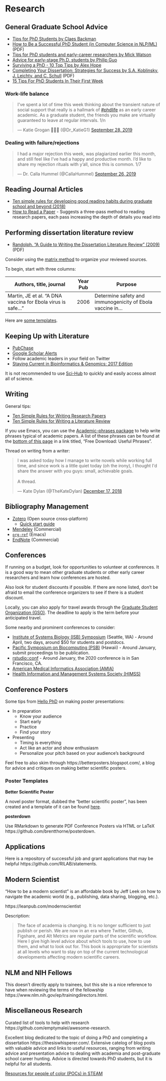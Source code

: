 # Research {#research}

## General Graduate School Advice

- [Tips for PhD Students by Claes Backman](https://sites.google.com/view/claesbackman/tips-for-phd-students)
- [How to Be a Successful PhD Student (in Computer Science in NLP/ML)](https://people.cs.umass.edu/~wallach/how_to_be_a_successful_phd_student.pdf) (PDF)
- [Tips for PhD students and early-career researchers by Mick Watson](http://www.opiniomics.org/tips-for-phd-students-and-early-career-researchers/)
- [Advice for early-stage Ph.D. students by Philip Guo](http://www.pgbovine.net/early-stage-PhD-advice.htm)
- [Surviving a PhD - 10 Top Tips by Alex Hope](https://thesiswhisperer.com/2012/07/16/surviving-a-phd-10-top-tips/)
- [Completing Your Dissertation: Strategies for Success by S.A. Koblinsky, J. Leichty, and C. Schull](https://sph.umd.edu/sites/default/files/files/StrategiesDissertationCompletion3_8_07.pdf) (PDF)
- [15 Tips For PhD Students In Their First Week](https://www.nextscientist.com/15-tips-phd-students-start/)

### Work-life balance

<blockquote class="twitter-tweet"><p lang="en" dir="ltr">I&#39;ve spent a lot of time this week thinking about the transient nature of social support that really is a hallmark of <a href="https://twitter.com/hashtag/phdlife?src=hash&amp;ref_src=twsrc%5Etfw">#phdlife</a> as an early career academic. As a graduate student, the friends you make are virtually guaranteed to leave at regular intervals. 1/n</p>&mdash; Katie Grogan 👩‍🔬🧬 (@Dr_KatieG1) <a href="https://twitter.com/Dr_KatieG1/status/1177961427459608578?ref_src=twsrc%5Etfw">September 28, 2019</a></blockquote>
<script async src="https://platform.twitter.com/widgets.js" charset="utf-8"></script>

### Dealing with failure/rejections

<blockquote class="twitter-tweet"><p lang="en" dir="ltr">I had a major rejection this week, was plagiarized earlier this month, and still feel like I’ve had a happy and productive month. I’d like to share my rejection rituals with y’all, since this is common. 1/7</p>&mdash; Dr. Calla Hummel (@CallaHummel) <a href="https://twitter.com/CallaHummel/status/1177240569522860033?ref_src=twsrc%5Etfw">September 26, 2019</a></blockquote>

## Reading Journal Articles

- [Ten simple rules for developing good reading habits during graduate school and beyond (2018)](https://doi.org/10.1371/journal.pcbi.1006467)
- [How to Read a Paper](http://blizzard.cs.uwaterloo.ca/keshav/home/Papers/data/07/paper-reading.pdf) - Suggests a three-pass method to reading research papers, each pass increasing the depth of details you read into

## Performing dissertation literature review

- [Randolph. "A Guide to Writing the Dissertation Literature Review" (2009)](http://lemass.net/capstone/files/A%20Guide%20to%20Writing%20the%20Dissertation%20Literature%20Review.pdf) (PDF)

Consider using the [matrix method](https://guides.library.duq.edu/matrix) to organize your reviewed sources.

To begin, start with three columns:

| Authors, title, journal                                      | Year Pub | Purpose                                                    |
|--------------------------------------------------------------|----------|------------------------------------------------------------|
| Martin, JE et al. "A DNA vaccina for Ebola virus is safe..." | 2006     | Determine safety and immunogenicity of Ebola vaccine in... |

Here are [some templates](https://academicguides.waldenu.edu/writingcenter/assignments/literaturereview/matrix).

## Keeping Up with Literature

- [PubChase](https://www.pubchase.com/)
- [Google Scholar Alerts](https://scholar.google.com/)
- Follow academic leaders in your field on Twitter
- [Staying Current in Bioinformatics & Genomics: 2017 Edition](https://www.gettinggeneticsdone.com/2017/02/staying-current-in-bioinformatics-genomics-2017.html)

It is not recommended to use [Sci-Hub](https://www.sciencemag.org/news/2017/07/sci-hub-s-cache-pirated-papers-so-big-subscription-journals-are-doomed-data-analyst) to quickly and easily access almost all of science.

## Writing

General tips:

- [Ten Simple Rules for Writing Research Papers](https://doi.org/10.1371/journal.pcbi.1003453)
- [Ten Simple Rules for Writing a Literature Review](https://doi.org/10.1371/journal.pcbi.1003149)

If you use Emacs, you can use the [Academic-phrases package](https://github.com/nashamri/academic-phrases) to help write phrases typical of academic papers. A list of these phrases can be found at the [bottom of this page](https://www.springer.com/gb/book/9783319260921) in a link titled, "Free Download: Useful Phrases".

Thread on writing from a writer:

<blockquote class="twitter-tweet"><p lang="en" dir="ltr">I was asked today how I manage to write novels while working full time, and since work is a little quiet today (oh the irony), I thought I&#39;d share the answer with you guys: small, achievable goals.<br><br>A thread.</p>&mdash; Kate Dylan (@TheKateDylan) <a href="https://twitter.com/TheKateDylan/status/1074510080484139008?ref_src=twsrc%5Etfw">December 17, 2018</a></blockquote>

## Bibliography Management

- [Zotero](http://zotero.org/) (Open source cross-platform)
  - [Quick start guide](https://www.zotero.org/support/quick_start_guide)
- [Mendeley](https://www.mendeley.com/) (Commercial)
- [`org-ref`](https://github.com/jkitchin/org-ref) (Emacs)
- [EndNote](https://endnote.com/) (Commercial)

## Conferences

If running on a budget,
look for opportunities to volunteer at conferences.
It is a good way to mean other graduate students or other early career
researchers and learn how conferences are hosted.

Also look for student discounts if possible.
If there are none listed,
don't be afraid to email the conference organizers to see if there is a student
discount.

Locally, you can also apply for travel awards through the
[Graduate Student Organization (GSO)](https://ohsugso.weebly.com/gso-travel-award.html).
The deadline to apply is the term before your anticipated travel.

Some nearby and prominent conferences to consider:

- [Institute of Systems Biology (ISB) Symposium](https://systemsbiology.org/symposium/) (Seattle, WA) - Around April, two days, around $50 for students and postdocs.
- [Pacific Symposium on Biocomputing (PSB)](https://psb.stanford.edu/) (Hawaii) - Around January, submit proceedings to be publication.
- [rstudio::conf](https://www.rstudio.com/conference/) - Around January, the 2020 conference is in San Francisco, CA.
- [American Medical Informatics Association (AMIA)](https://www.amia.org/)
- [Health Information and Management Systems Society (HIMSS)](https://www.himss.org/)

## Conference Posters

Some tips from
[Hello PhD](http://hellophd.com/2018/11/104-how-to-give-a-perfect-poster-presentation/)
on making poster presentations:

- In preparation
    - Know your audience
    - Start early
    - Practice
    - Find your story
- Presenting
    - Timing is everything
    - Act like an actor and show enthusiasm
    - Personalize your pitch based on your audience's background

Feel free to also skim through https://betterposters.blogspot.com/,
a blog for advice and critiques on making better scientific posters.

### Poster Templates

**Better Scientific Poster**

A novel poster format,
dubbed the "better scientific poster",
has been created and a template of it can be found [here](https://osf.io/ef53g/).

**posterdown**

Use RMarkdown to generate PDF Conference Posters via HTML or LaTeX 
https://github.com/brentthorne/posterdown.

## Applications

Here is a repository of successful job and grant applications that may be helpful
https://github.com/RILAB/statements.

## Modern Scientist

"How to be a modern scientist" is an affordable book by Jeff Leek on how to
navigate the academic world (e.g., publishing, data sharing, blogging, etc.).

https://leanpub.com/modernscientist

Description:

> The face of academia is changing. It is no longer sufficient to just publish
> or perish. We are now in an era where Twitter, Github, Figshare, and Alt
> Metrics are regular parts of the scientific workflow. Here I give high level
> advice about which tools to use, how to use them, and what to look out for.
> This book is appropriate for scientists at all levels who want to stay on top
> of the current technological developments affecting modern scientific
> careers.

## NLM and NIH Fellows

This doesn't directly apply to trainees,
but this site is a nice reference to have when reviewing the terms of the fellowship
https://www.nlm.nih.gov/ep/trainingdirectors.html.

## Miscellaneous Research

Curated list of tools to help with research https://github.com/emptymalei/awesome-research.

Excellent blog dedicated to the topic of doing a PhD and completing a
dissertation https://thesiswhisperer.com/. Extensive catelog of blog posts with
valuable advice and links to useful resources, ranging from writing advice and
presentation advice to dealing with academia and post-graduate school career
hunting. Advice is directed towards PhD students, but it is helpful for all
students.

[Resources for people of color (POCs) in STEAM](https://docs.google.com/spreadsheets/d/1V_pvhqWliwqLhAVcXikxAEuJPD4mwwgl9LEgOnzN-zM/edit?usp=sharing)
